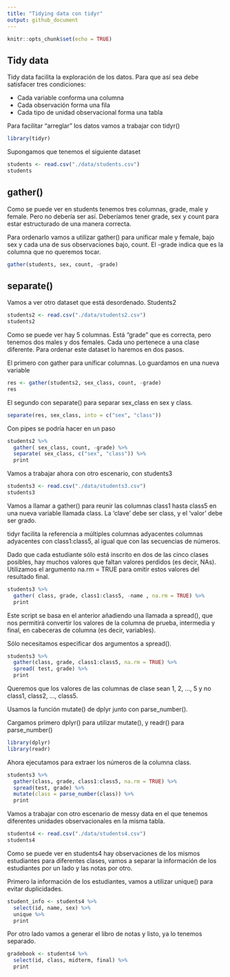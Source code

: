 ```yaml
---
title: "Tidying data con tidyr"
output: github_document
---
```


```r
knitr::opts_chunk$set(echo = TRUE)
```

## Tidy data
Tidy data facilita la exploración de los datos. Para que así sea debe satisfacer tres condiciones:

- Cada variable conforma una columna
- Cada observación forma una fila
- Cada tipo de unidad observacional forma una tabla

Para facilitar "arreglar" los datos vamos a trabajar con tidyr()
```r
library(tidyr)
```

Supongamos que tenemos el siguiente dataset
```r
students <- read.csv("./data/students.csv")
students
```

## gather()
Como se puede ver en students tenemos tres columnas, grade, male y female. Pero no debería ser así. Deberíamos tener grade, sex y count para estar estructurado de una manera correcta.

Para ordenarlo vamos a utilizar gather() para unificar male y female, bajo sex y cada una de sus observaciones bajo, count. El -grade indica que es la columna que no queremos tocar.
```r
gather(students, sex, count, -grade)
```

## separate()
Vamos a ver otro dataset que está desordenado. Students2
```r
students2 <- read.csv("./data/students2.csv")
students2
```

Como se puede ver hay 5 columnas. Está "grade" que es correcta, pero tenemos dos males y dos females. Cada uno pertenece a una clase diferente. Para ordenar este dataset lo haremos en dos pasos.

El primero con gather para unificar columnas. Lo guardamos en una nueva variable
```r
res <- gather(students2, sex_class, count, -grade)
res
```

El segundo con separate() para separar sex_class en sex y class.
```r
separate(res, sex_class, into = c("sex", "class"))
```

Con pipes se podría hacer en un paso
```r
students2 %>%
  gather( sex_class, count, -grade) %>%
  separate( sex_class, c("sex", "class")) %>%
  print
```

Vamos a trabajar ahora con otro escenario, con students3
```r
students3 <- read.csv("./data/students3.csv")
students3
```

Vamos a llamar a gather() para reunir las columnas class1 hasta class5 en una nueva variable llamada class. La 'clave' debe ser class, y el 'valor' debe ser grado.  

tidyr facilita la referencia a múltiples columnas adyacentes columnas adyacentes con class1:class5, al igual que con las secuencias de números.  

Dado que cada estudiante sólo está inscrito en dos de las cinco clases posibles, hay muchos valores que faltan valores perdidos (es decir, NAs). Utilizamos el argumento na.rm = TRUE para omitir estos valores del resultado final.
```r
students3 %>%
  gather( class, grade, class1:class5, -name , na.rm = TRUE) %>%
  print
```

Este script se basa en el anterior añadiendo una llamada a spread(), que nos permitirá convertir los valores de la columna de prueba, intermedia y final, en cabeceras de columna (es decir, variables).

Sólo necesitamos especificar dos argumentos a spread().
```r
students3 %>%
  gather(class, grade, class1:class5, na.rm = TRUE) %>%
  spread( test, grade) %>%
  print
```

Queremos que los valores de las columnas de clase sean 1, 2, ..., 5 y no class1, class2, ..., class5.

Usamos la función mutate() de dplyr junto con parse_number().

Cargamos primero dplyr() para utilizar mutate(), y readr() para parse_number()
```r
library(dplyr)
library(readr)
```

Ahora ejecutamos para extraer los números de la columna class.
```r
students3 %>%
  gather(class, grade, class1:class5, na.rm = TRUE) %>%
  spread(test, grade) %>%
  mutate(class = parse_number(class)) %>%
  print
```

Vamos a trabajar con otro escenario de messy data en el que tenemos diferentes unidades observacionales en la misma tabla.
```r
students4 <- read.csv("./data/students4.csv")
students4
```

Como se puede ver en students4 hay observaciones de los mismos estudiantes para diferentes clases, vamos a separar la información de los estudiantes por un lado y las notas por otro.

Primero la información de los estudiantes, vamos a utilizar unique() para evitar duplicidades.
```r
student_info <- students4 %>%
  select(id, name, sex) %>%
  unique %>%
  print
```

Por otro lado vamos a generar el libro de notas y listo, ya lo tenemos separado.
```r
gradebook <- students4 %>%
  select(id, class, midterm, final) %>%
  print
```